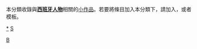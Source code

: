 {{Catnav|頁面分類|地理|国家|欧洲国家|西班牙|西班牙人}}
{{Catnav|頁面分類|人物|各國人物|西班牙人}}
{{hiddencat}}
{{WPSS-cat}}
本分類收錄與'''[[西班牙|西班牙]][[:Category:西班牙人|人物]]'''相關的[[Wikipedia:小作品|小作品]]。若要將條目加入本分類下，請加入'''{{tl|Spain-bio-stub}}'''，或者'''{{tl|西班牙人物小作品}}'''模板。

[[category:西班牙人|*]]
[[category:歐洲人物小作品|S]]
[[Category:西班牙小作品|B]]